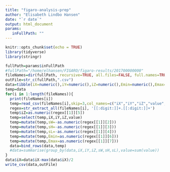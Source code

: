 ```yaml
---
title: "figaro-analysis-prep"
author: "Elisabeth Lindbo Hansen"
date: "`r date`"
output: html_document
params:
   inFullPath: ""
---
```


```r
knitr::opts_chunk$set(echo = TRUE)
library(tidyverse)
library(stringr)
```

```r

fullPath=params$inFullPath
#fullPath="/home/elhansen/FIGARO/figaro-results/201700000000"
fileNames=dir(fullPath, recursive=TRUE, all.files=FALSE, full.names=TRUE, pattern =".csv")
outFile=str_c(fullPath,".csv")
data=tibble(iX=numeric(),iY=numeric(),iZ=numeric(),Emin=numeric(),Emax=numeric(),sW=numeric(),sH=numeric(),sL=numeric(),value=numeric())
temp=data
for(i in 1:length(fileNames)){
  print(fileNames[i])
  temp=read_csv(fileNames[i],skip=3,col_names=c("iX","iY","iZ","value","value2","entry"),col_types="iiinni")
  regex=str_extract_all(fileNames[i], '[[:digit:]]+.[[:digit:]]+')
  temp$iZ=as.numeric(regex[[1]][5])
  temp=select(temp,iX,iY,iZ,value)
  temp=mutate(temp,sW=-as.numeric(regex[[1]][2]))
  temp=mutate(temp,sH=-as.numeric(regex[[1]][3]))
  temp=mutate(temp,sL=-as.numeric(regex[[1]][4]))
  temp=mutate(temp,Emin=as.numeric(regex[[1]][6]))
  temp=mutate(temp,Emax=as.numeric(regex[[1]][7]))
  data=bind_rows(data,temp)
  #data=summarise(group_by(data,iX,iY,iZ,sW,sH,sL),value=sum(value))
}
data$iX=data$iX-max(data$iX)/2
write_csv(data,outFile)

```
